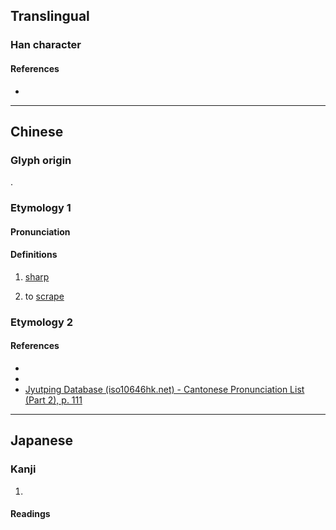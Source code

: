 {{character info}}
==Translingual==

===Han character===
{{Han char|rn=62|rad=戈|as=07|sn=11|four=|canj=IRMG|ids=⿹戈呈}}

====References====
* {{Han ref|kx=0413.050|dkj=11599|dj=0755.310|hdz=21406.110|uh=621C|ud=25116}}

----

==Chinese==

===Glyph origin===
{{Han etym}}
{{Han compound|呈|戈|ls=psc|c1=p|c2=s}}.

===Etymology 1===
{{zh-forms|alt=𢧄}}

====Pronunciation====
{{zh-pron
|m=dié
|c=dit6
|mc=y
|oc=y
|cat=a,v
}}

====Definitions====
{{zh-hanzi}}

# {{zh-obsolete}} [[sharp]]
# {{zh-obsolete}} to [[scrape]]

===Etymology 2===
{{zh-see|國|av}}

====References====
* {{R:twedu|C04049}}
* {{R:twedu|A00734-032-2}}
* [http://www.iso10646hk.net/jp/document/download.jsp Jyutping Database (iso10646hk.net) - Cantonese Pronunciation List (Part 2), p. 111]

----

==Japanese==

===Kanji===
{{ja-kanji|grade=|rs=戈07}}

# {{rfdef|ja|sort=戈07}}

====Readings====
{{ja-readings
|goon=でち
|kanon=てつ
|kun=[[するどい]] (surudoi), [[きる]] (kiru)}}